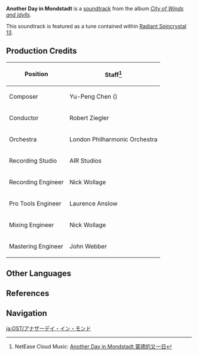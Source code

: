 {{Soundtrack Infobox
|title          =
|image          = City of Winds and Idylls.png
|album          = City of Winds and Idylls
|disc           = 1
|number         = 08
|featured       = GENSHIN CONCERT 2021 "Melodies of an Endless Journey" (CD)
|featured2      =
|featured3      =
|featured_disc  = A
|featured_disc2 =
|featured_disc3 =
|youtube_id     = AALrH26HAmw
|youtube_time   = 578
|spotify_id     = 1QD115qLkeOdBqYKnZkj1y
|played_in      = City of Mondstadt
|during         = [[City of Mondstadt]] (Dawn)
|domain         =
|previous       = Moonlight in Mondstadt
|next           = Windborne Hymn
}}
'''Another Day in Mondstadt''' is a [[soundtrack]] from the album ''[[City of Winds and Idylls]]''.

This soundtrack is featured as a tune contained within [[Radiant Spincrystal 13]].

==Production Credits==
{| class="wikitable" style="text-align:left; height:0.5em"
! Position
! Staff<ref>NetEase Cloud Music: [https://music.163.com/#/song?id=1481390511 Another Day in Mondstadt 蒙德的又一日]</ref>
|-
! Composer
| Yu-Peng Chen ({{zh|陈致逸}})
|-
! Conductor
| Robert Ziegler
|-
! Orchestra
| London Philharmonic Orchestra
|-
! Recording Studio
| AIR Studios
|-
! Recording Engineer
| Nick Wollage
|-
! Pro Tools Engineer
| Laurence Anslow
|-
! Mixing Engineer
| Nick Wollage
|-
! Mastering Engineer
| John Webber
|}
<!--
==Trivia
-->
==Other Languages==
{{Other Languages
|en      = Another Day in Mondstadt
|zhs     = 蒙德的又一日
|zhs_rm  = Méngdé de Yòu Yī Rì
|zht     = 蒙德的又一日
|zht_rm  = Méngdé de Yòu Yī Rì
|zh_tl   = Another Day in Mondstadt
|ja      = アナザーデイ・イン・モンド
|ja_rm   = Anazaa Dei In Mondo
|ja_tl   = Another Day In Mondstadt
|ko      = Another Day in Mondstadt<ref name="RS13">{{Ref/Item|Radiant Spincrystal 13|note=Korean, Spanish, French, Russian, Thai, Vietnamese, German, Indonesian, Portuguese, Turkish, Italian}}</ref>
|es      = Another Day in Mondstadt<ref name="RS13" />
|fr      = Another Day in Mondstadt<ref name="RS13" />
|ru      = Another Day in Mondstadt<ref name="RS13" />
|th      = Another Day in Mondstadt<ref name="RS13" />
|vi      = Lại Một Ngày Nữa Ở Mondstadt<ref name="RS13" />
|vi_tl   = 
|de      = Another Day in Mondstadt<ref name="RS13" />
|id      = Another Day in Mondstadt<ref name="RS13" />
|pt      = Another Day in Mondstadt<ref name="RS13" />
|tr      = Another Day in Mondstadt<ref name="RS13" />
|it      = Another Day in Mondstadt<ref name="RS13" />
}}

==References==
{{Reflist}}

==Navigation==
{{Soundtrack Navbox|City of Winds and Idylls}}

[[ja:OST/アナザーデイ・イン・モンド]]